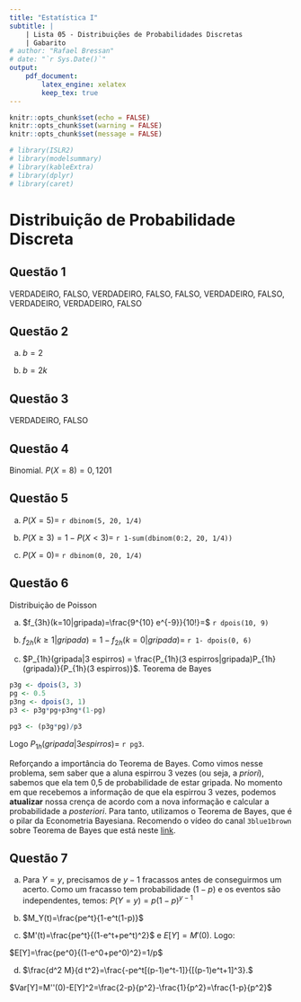 ```yaml
---
title: "Estatística I"
subtitle: |
    | Lista 05 - Distribuições de Probabilidades Discretas
    | Gabarito
# author: "Rafael Bressan"
# date: "`r Sys.Date()`"
output: 
    pdf_document:
        latex_engine: xelatex
        keep_tex: true
---
```


```r
knitr::opts_chunk$set(echo = FALSE)
knitr::opts_chunk$set(warning = FALSE)
knitr::opts_chunk$set(message = FALSE)
```

```r
# library(ISLR2)
# library(modelsummary)
# library(kableExtra)
# library(dplyr)
# library(caret)
```

# Distribuição de Probabilidade Discreta

## Questão 1

VERDADEIRO, FALSO, VERDADEIRO, FALSO, FALSO, VERDADEIRO, FALSO, VERDADEIRO,
VERDADEIRO, FALSO

## Questão 2

a) $b=2$

b) $b=2k$

## Questão 3

VERDADEIRO, FALSO

## Questão 4

Binomial. $P(X=8)=0,1201$

## Questão 5

a) $P(X=5)=$ `r dbinom(5, 20, 1/4)`

b) $P(X\geq 3) = 1-P(X<3)=$ `r 1-sum(dbinom(0:2, 20, 1/4))`

c) $P(X=0)=$ `r dbinom(0, 20, 1/4)`

## Questão 6

Distribuição de Poisson

a) $f_{3h}(k=10|gripada)=\frac{9^{10} e^{-9}}{10!}=$ `r dpois(10, 9)`

b) $f_{2h}(k\geq 1|gripada)=1-f_{2h}(k=0|gripada)=$ `r 1- dpois(0, 6)`

c) $P_{1h}(gripada|3 espirros) = \frac{P_{1h}(3 espirros|gripada)P_{1h}(gripada)}{P_{1h}(3 espirros)}$. Teorema de Bayes

```r
p3g <- dpois(3, 3)
pg <- 0.5
p3ng <- dpois(3, 1)
p3 <- p3g*pg+p3ng*(1-pg)

pg3 <- (p3g*pg)/p3
```

Logo $P_{1h}(gripada|3 espirros) =$ `r pg3`.

Reforçando a importância do Teorema de Bayes. Como vimos nesse problema, sem saber que a aluna espirrou 3 vezes (ou seja, a _priori_), sabemos que ela tem 0,5 de probabilidade de estar gripada. No momento em que recebemos a informação de que ela espirrou 3 vezes, podemos **atualizar** nossa crença de acordo com a nova informação e calcular a probabilidade a _posteriori_. Para tanto, utilizamos o Teorema de Bayes, que é o pilar da Econometria Bayesiana. Recomendo o vídeo do canal `3blue1brown` sobre Teorema de Bayes que está neste [link](https://www.youtube.com/watch?v=HZGCoVF3YvM&t=471s).

## Questão 7

a) Para $Y = y$, precisamos de $y − 1$ fracassos antes de conseguirmos um acerto. Como um fracasso tem probabilidade $(1 − p)$ e os eventos são independentes, temos: $P(Y = y) = p(1 − p)^{y−1}$

b) $M_Y(t)=\frac{pe^t}{1-e^t(1-p)}$

c) $M'(t)=\frac{pe^t}{(1-e^t+pe^t)^2}$ e $E[Y]=M'(0)$. Logo: 

$E[Y]=\frac{pe^0}{(1-e^0+pe^0)^2}=1/p$

d) $\frac{d^2 M}{d t^2}=\frac{-pe^t[(p-1)e^t-1]}{[(p-1)e^t+1]^3}.$

$Var[Y]=M''(0)-E[Y]^2=\frac{2-p}{p^2}-\frac{1}{p^2}=\frac{1-p}{p^2}$